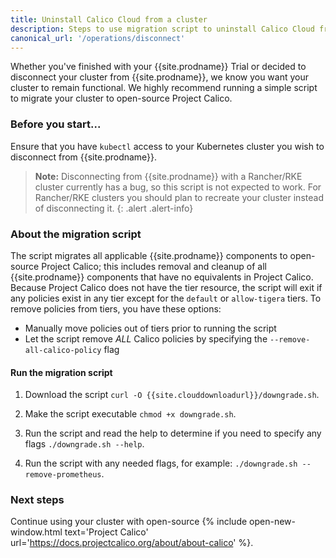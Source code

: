 ```yaml
---
title: Uninstall Calico Cloud from a cluster
description: Steps to use migration script to uninstall Calico Cloud from a cluster.
canonical_url: '/operations/disconnect'
---
```


Whether you've finished with your {{site.prodname}} Trial or decided to disconnect your cluster from
{{site.prodname}}, we know you want your cluster to remain functional. We highly recommend running
a simple script to migrate your cluster to open-source Project Calico.

### Before you start...

Ensure that you have `kubectl` access to your Kubernetes cluster you wish to disconnect from {{site.prodname}}.

>**Note:** Disconnecting from {{site.prodname}} with a Rancher/RKE cluster currently has a bug, so this script is not expected to work. For Rancher/RKE clusters you should plan to recreate your cluster instead of disconnecting it.
{: .alert .alert-info}

### About the migration script

The script migrates all applicable {{site.prodname}} components to open-source Project Calico; this includes
removal and cleanup of all {{site.prodname}} components that have no equivalents in Project Calico.
Because Project Calico does not have the tier resource, the script will exit if any policies
exist in any tier except for the `default` or `allow-tigera` tiers.
To remove policies from tiers, you have these options:
* Manually move policies out of tiers prior to running the script
* Let the script remove *ALL* Calico policies by specifying the `--remove-all-calico-policy` flag

#### Run the migration script

1. Download the script `curl -O {{site.clouddownloadurl}}/downgrade.sh`.

1. Make the script executable `chmod +x downgrade.sh`.

1. Run the script and read the help to determine if you need to specify any flags `./downgrade.sh --help`.

1. Run the script with any needed flags, for example: `./downgrade.sh --remove-prometheus`.

### Next steps

Continue using your cluster with open-source {% include open-new-window.html text='Project Calico' url='https://docs.projectcalico.org/about/about-calico' %}.
